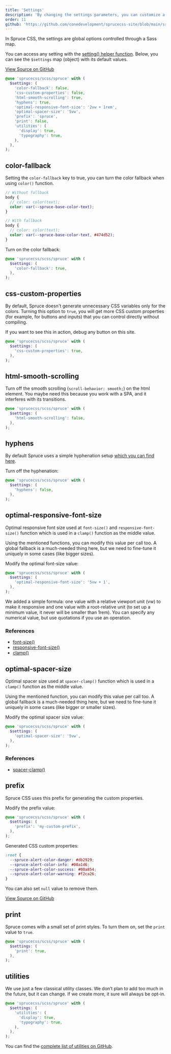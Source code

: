 ```yaml
---
title: 'Settings'
description: 'By changing the settings parameters, you can customize a generic part of the behavior of Spruce CSS.'
order: 11
github: 'https://github.com/conedevelopment/sprucecss-site/blob/main/src/docs/customization/settings.mdx'
---
```


<p className="lead">In Spruce CSS, the settings are global options controlled through a Sass map.</p>

You can access any setting with the [setting() helper function](/docs/sass/functions#setting). Below, you can see the `$settings` map (object) with its default values.

[View Source on GitHub](https://github.com/conedevelopment/sprucecss/blob/main/scss/config/_setting.scss)

```scss
@use 'sprucecss/scss/spruce' with (
  $settings: (
    'color-fallback': false,
    'css-custom-properties': false,
    'html-smooth-scrolling': true,
    'hyphens': true,
    'optimal-responsive-font-size': '2vw + 1rem',
    'optimal-spacer-size': '5vw',
    'prefix': 'spruce',
    'print': false,
    'utilities': (
      'display': true,
      'typography': true,
    ),
  ),
);
```

## color-fallback

Setting the `color-fallback` key to true, you can turn the color fallback when using `color()` function.

```scss
// Without fallback
body {
  // color: color(text);
  color: var(--spruce-base-color-text);
}

// With fallback
body {
  // color: color(text);
  color: var(--spruce-base-color-text, #474d52);
}
```

Turn on the color fallback:

```scss
@use 'sprucecss/scss/spruce' with (
  $settings: (
    'color-fallback': true,
  ),
);
```

## css-custom-properties

By default, Spruce doesn't generate unnecessary CSS variables only for the colors. Turning this option to `true`, you will get more CSS custom properties (for example, for buttons and inputs) that you can control directly without compiling.

<Notification type="info">If you want to see this in action, debug any button on this site.</Notification>

```scss
@use 'sprucecss/scss/spruce' with (
  $settings: (
    'css-custom-properties': true,
  ),
);
```

## html-smooth-scrolling

Turn off the smooth scrolling (`scroll-behavior: smooth;`) on the html element. You maybe need this because you work with a SPA, and it interferes with its transitions.

```scss
@use 'sprucecss/scss/spruce' with (
  $settings: (
    'html-smooth-scrolling': false,
  ),
);
```

## hyphens

By default Spruce uses a simple hyphenation setup [which you can find here](https://github.com/conedevelopment/sprucecss/blob/main/scss/element/_typography.scss#L13).


Turn off the hyphenation:

```scss
@use 'sprucecss/scss/spruce' with (
  $settings: (
    'hyphens': false,
  ),
);
```

## optimal-responsive-font-size

Optimal responsive font size used at `font-size()` and `responsive-font-size()` function which is used in a `clamp()` function as the middle value.

Using the mentioned functions, you can modify this value per call too. A global fallback is a much-needed thing here, but we need to fine-tune it uniquely in some cases (like bigger sizes).

Modify the optimal font-size value:

```scss
@use 'sprucecss/scss/spruce' with (
  $settings: (
    'optimal-responsive-font-size': '5vw + 1',
  ),
);
```
<Notification type="info">We added a simple formula: one value with a relative viewport unit (vw) to make it responsive and one value with a root-relative unit (to set up a minimum value, it never will be smaller than 1rem). You can specify any numerical value, but use quotations if you use an operation.</Notification>

### References
- [font-size()](/docs/sass/functions/#font-size)
- [responsive-font-size()](/docs/sass/functions/#responsive-font-size)
- [clamp()](https://developer.mozilla.org/en-US/docs/Web/CSS/clamp())


## optimal-spacer-size

Optimal spacer size used at `spacer-clamp()` function which is used in a `clamp()` function as the middle value.

Using the mentioned function, you can modify this value per call too. A global fallback is a much-needed thing here, but we need to fine-tune it uniquely in some cases (like bigger or smaller sizes).

Modify the optimal spacer size value:

```scss
@use 'sprucecss/scss/spruce' with (
  $settings: (
    'optimal-spacer-size': '5vw',
  ),
);
```

### References
- [spacer-clamp()](/docs/sass/functions/#spacer-clamp)

## prefix

Spruce CSS uses this prefix for generating the custom properties.

Modify the prefix value:

```scss
@use 'sprucecss/scss/spruce' with (
  $settings: (
    'prefix': 'my-custom-prefix',
  ),
);
```
Generated CSS custom properties:

```css
:root {
  --spruce-alert-color-danger: #db2929;
  --spruce-alert-color-info: #00a1d6;
  --spruce-alert-color-success: #00a854;
  --spruce-alert-color-warning: #f2ca26;
}
```

You can also set `null` value to remove them.

[View Source on GitHub](https://github.com/conedevelopment/sprucecss/blob/main/scss/_root.scss)

## print

Spruce comes with a small set of print styles. To turn them on, set the `print` value to `true`.

```scss
@use 'sprucecss/scss/spruce' with (
  $settings: (
    'print': true,
  ),
);
```

## utilities

We use just a few classical utility classes. We don’t plan to add too much in the future, but it can change. If we create more, it sure will always be opt-in.

```scss
@use 'sprucecss/scss/spruce' with (
  $settings: (
    'utilities': (
      'display': true,
      'typography': true,
    ),
  ),
);
```

You can find the [complete list of utilities on GitHub](https://github.com/conedevelopment/sprucecss/blob/main/scss/element/_utilities.scss).
